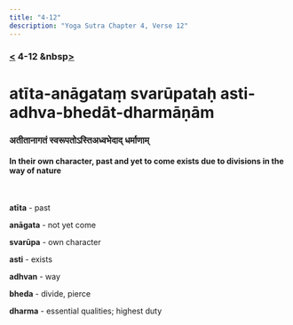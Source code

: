 ```yaml
---
title: "4-12"
description: "Yoga Sutra Chapter 4, Verse 12"
---
```


### [<](/Chapter-4/4-11) 4-12 &nbsp[>](/Chapter-4/4-13/)

# atīta-anāgataṃ svarūpataḥ asti-adhva-bhedāt-dharmāṇām

### अतीतानागतं स्वरूपतोऽस्तिअध्वभेदाद् धर्माणाम्

#### In their own character, past and yet to come exists due to divisions in the way of nature

<br />

**atīta** - past

**anāgata** - not yet come

**svarūpa** - own character

**asti** - exists

**adhvan** - way

**bheda** - divide, pierce

**dharma** - essential qualities; highest duty

<br />
